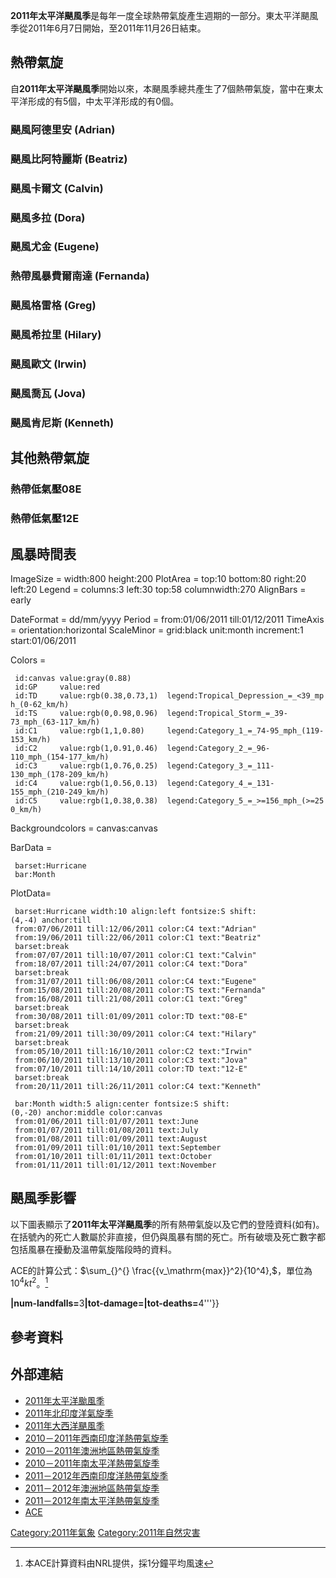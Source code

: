 {{Link style|time=2015-12-13T12:16:24+00:00}}
{{unreferenced|time=2011-06-21T11:37:40+00:00}}
{{Infobox hurricane season
| Basin=EPac
| Year=2011
| Track=2011 Pacific hurricane season summary map.png
| First storm formed=2011年6月7日（颶風阿德里安）
| Last storm dissipated=2011年11月26日（颶風肯尼斯）
| Strongest storm name=颶風多拉
| Strongest storm pressure=929
| Strongest storm winds=135
| Total depressions=13
| Total storms=11
| Total hurricanes=10
| Total intense=6
| Damages=204
| Damagespre= 
| Fatalities=共268人
| five seasons=[[2009年太平洋颶風季|2009]] [[2010年太平洋颶風季|2010]] '''2011''' [[2012年太平洋颶風季|2012]] [[2013年太平洋颶風季|2013]]
}}
'''2011年太平洋颶風季'''是每年一度全球熱帶氣旋產生週期的一部分。東太平洋颶風季從2011年6月7日開始，至2011年11月26日結束。
{{Clear}}

== 熱帶氣旋 ==
自'''2011年太平洋颶風季'''開始以來，本颶風季總共產生了7個熱帶氣旋，當中在東太平洋形成的有5個，中太平洋形成的有0個。
===颶風阿德里安 (Adrian)===
{{Infobox hurricane small new
| Basin=EPac
| Image=Adrian 9 June 2011 1800Z.jpg
| Track=Adrian 2011 track.png
| Formed=2011年6月7日
| Dissipated=2011年6月12日
| 1-min winds=120
| Pressure=944
}}
{{Clear}}

===颶風比阿特麗斯 (Beatriz)===
{{Infobox hurricane small new
| Basin=EPac
| Image=Tropical Storm Beatriz 2011-06-20 1740Z.jpg
| Track=Beatriz 2011 track.png
| Formed=2011年6月19日
| Dissipated=2011年6月22日
| 1-min winds=80
| Pressure=977
}}
{{Clear}}

===颶風卡爾文 (Calvin)===
{{Infobox hurricane small new
| Basin=EPac
| Image=Hurricane Calvin 2010-07-08 2035Z.jpg
| Track=Calvin 2011 track.png
| Formed=2011年7月7日
| Dissipated=2011年7月10日
| 1-min winds=70
| Pressure=984
}}
{{Clear}}

===颶風多拉 (Dora)===
{{Infobox hurricane small new
| Basin=EPac
| Image=Hurricane Dora July 21 1445Z.jpg
| Track=Dora 2011 track.png
| Formed=2011年7月18日
| Dissipated=2011年7月24日
| 1-min winds=135
| Pressure=929
}}
{{Clear}}
===颶風尤金 (Eugene)===
{{Infobox hurricane small new
| Basin=EPac
| Image=Hurricane Eugene Aug 3 2011 2110Z.jpg
| Track=Eugene 2011 track.png
| Formed=2011年7月31日
| Dissipated=2011年8月6日
| 1-min winds=120
| Pressure=946
}}
{{Clear}}

===熱帶風暴費爾南達 (Fernanda)===
{{Infobox hurricane small new
| Basin=EPac
| Image=Tropical Storm Fernanda Aug 17 2011 1955Z.jpg
| Track=Fernanda 2011 track.png
| Formed=2011年8月15日
| Dissipated=2011年8月20日
| 1-min winds=60
| Pressure=992
}}
{{Clear}}

===颶風格雷格 (Greg)===
{{Infobox hurricane small new
| Basin=EPac
| Image=Greg Aug 19 2011 2110Z.jpg
| Track=Greg 2011 track.png
| Formed=2011年8月16日
| Dissipated=2011年8月21日
| 1-min winds=75
| Pressure=979
}}
{{Clear}}

===颶風希拉里 (Hilary)===
{{Infobox hurricane small new
| Basin=EPac
| Image=Hurricane Hilary Sept 23 2011 2000Z.jpg
| Track=Hilary 2011 track.png
| Formed=2011年9月21日
| Dissipated=2011年9月30日
| 1-min winds=125
| Pressure=942
}}
{{Clear}}

===颶風歐文 (Irwin)===
{{Infobox hurricane small new
| Basin=EPac
| Image=Hurricane Irwin Oct 7 2011 1850Z.jpg
| Track=Irwin 2011 track.png
| Formed=2011年10月5日
| Dissipated=2011年10月16日
| 1-min winds=85
| Pressure=976
}}
{{Clear}}

===颶風喬瓦 (Jova)===
{{Infobox hurricane small new
| Basin=EPac
| Image=Hurricane Jova Oct 10 2011 1740Z.jpg
| Track=Jova 2011 track.png
| Formed=2011年10月6日
| Dissipated=2011年10月13日
| 1-min winds=110
| Pressure=955
}}
{{Clear}}

===颶風肯尼斯 (Kenneth)===
{{Infobox hurricane small new
| Basin=EPac
| Image=Hurricane Kenneth Nov 22 2011 1800Z.jpg
| Track=Kenneth 2011 track.png
| Formed=2011年11月20日
| Dissipated=2011年11月26日
| 1-min winds=125
| Pressure=940
}}
{{Clear}}

== 其他熱帶氣旋 ==
===熱帶低氣壓08E===
{{Infobox hurricane small new
| Basin=EPac
| Image=8-E Aug 31 2011 1955Z.jpg
| Track=08-E 2011 track.png
| Formed=2011年8月30日
| Dissipated=2011年9月1日
| 1-min winds=30
| Pressure=1002
}}
{{Clear}}

===熱帶低氣壓12E===
{{Infobox hurricane small new
| Basin=EPac
| Image=12-E Oct 12 2011 1715Z.jpg
| Track=12-E 2011 track.png
| Formed=2011年10月7日
| Dissipated=2011年10月14日
| 1-min winds=30
| Pressure=1004
}}
{{Clear}}

== 風暴時間表 ==

<timeline>
ImageSize = width:800 height:200
PlotArea  = top:10 bottom:80 right:20 left:20
Legend    = columns:3 left:30 top:58 columnwidth:270
AlignBars = early

DateFormat = dd/mm/yyyy
Period     = from:01/06/2011 till:01/12/2011
TimeAxis   = orientation:horizontal
ScaleMinor = grid:black unit:month increment:1 start:01/06/2011

Colors =
  id:canvas value:gray(0.88)
  id:GP     value:red
  id:TD     value:rgb(0.38,0.73,1)  legend:Tropical_Depression_=_<39_mph_(0-62_km/h)
  id:TS     value:rgb(0,0.98,0.96)  legend:Tropical_Storm_=_39-73_mph_(63-117_km/h)
  id:C1     value:rgb(1,1,0.80)     legend:Category_1_=_74-95_mph_(119-153_km/h)
  id:C2     value:rgb(1,0.91,0.46)  legend:Category_2_=_96-110_mph_(154-177_km/h)
  id:C3     value:rgb(1,0.76,0.25)  legend:Category_3_=_111-130_mph_(178-209_km/h)
  id:C4     value:rgb(1,0.56,0.13)  legend:Category_4_=_131-155_mph_(210-249_km/h)
  id:C5     value:rgb(1,0.38,0.38)  legend:Category_5_=_>=156_mph_(>=250_km/h)

Backgroundcolors = canvas:canvas

BarData =
  barset:Hurricane
  bar:Month

PlotData=

  barset:Hurricane width:10 align:left fontsize:S shift:(4,-4) anchor:till
  from:07/06/2011 till:12/06/2011 color:C4 text:"Adrian"
  from:19/06/2011 till:22/06/2011 color:C1 text:"Beatriz"
  barset:break
  from:07/07/2011 till:10/07/2011 color:C1 text:"Calvin"
  from:18/07/2011 till:24/07/2011 color:C4 text:"Dora"
  barset:break
  from:31/07/2011 till:06/08/2011 color:C4 text:"Eugene"
  from:15/08/2011 till:20/08/2011 color:TS text:"Fernanda"
  from:16/08/2011 till:21/08/2011 color:C1 text:"Greg"
  barset:break
  from:30/08/2011 till:01/09/2011 color:TD text:"08-E"
  barset:break
  from:21/09/2011 till:30/09/2011 color:C4 text:"Hilary"
  barset:break
  from:05/10/2011 till:16/10/2011 color:C2 text:"Irwin"
  from:06/10/2011 till:13/10/2011 color:C3 text:"Jova"
  from:07/10/2011 till:14/10/2011 color:TD text:"12-E"
  barset:break
  from:20/11/2011 till:26/11/2011 color:C4 text:"Kenneth"

  bar:Month width:5 align:center fontsize:S shift:(0,-20) anchor:middle color:canvas
  from:01/06/2011 till:01/07/2011 text:June
  from:01/07/2011 till:01/08/2011 text:July
  from:01/08/2011 till:01/09/2011 text:August
  from:01/09/2011 till:01/10/2011 text:September
  from:01/10/2011 till:01/11/2011 text:October
  from:01/11/2011 till:01/12/2011 text:November
</timeline>

== 颶風季影響 ==
以下圖表顯示了'''2011年太平洋颶風季'''的所有熱帶氣旋以及它們的登陸資料(如有)。在括號內的死亡人數屬於非直接，但仍與風暴有關的死亡。所有破壞及死亡數字都包括風暴在擾動及溫帶氣旋階段時的資料。

ACE的計算公式：<math>\sum_{}^{} \frac{{v_\mathrm{max}}^2}{10^4},</math>，單位為<math>10^4 kt^2</math>。<ref>本ACE計算資料由NRL提供，採1分鐘平均風速</ref>

{{Saffir-Simpson small|align=center}}
{{TC stats table start|year=2011|basin=太平洋颶風季}}
{{TC stats cyclone|cat=cat4|name=阿德里安|dates=6月7日—6月12日|max-winds=220 km/h|min-press=944|ace= 12.1725}}
{{TC stats no landfall}}
{{TC stats impact|damage=不詳 |deaths=0 }}
{{TC stats cyclone|cat=cat1|name=比阿特麗斯|dates=6月19日—6月22日|max-winds=150 km/h|min-press=977|ace= 3.3025}}
{{TC stats no landfall}}
{{TC stats impact|damage=不詳 |deaths=不詳 }}
{{TC stats cyclone|cat=cat1|name=卡爾文|dates=7月7日—7月10日|max-winds=130 km/h|min-press=984|ace= 2.5475}}
{{TC stats no landfall}}
{{TC stats impact|damage=不詳 |deaths=0 }}
{{TC stats cyclone|cat=cat4|name=多拉|dates=7月18日—7月24日|max-winds=250 km/h|min-press=929|ace= 15.4875}}
{{TC stats no landfall}}
{{TC stats impact|damage=無 |deaths=0 }}
{{TC stats cyclone|cat=cat4|name=尤金|dates=7月31日—8月6日|max-winds=215 km/h|min-press=946|ace= 14.67}}
{{TC stats no landfall}}
{{TC stats impact|damage=無 |deaths=0 }}
{{TC stats cyclone|cat=storm|name=費爾南達|dates=8月15日—8月20日|max-winds=110 km/h|min-press=992|ace= 3.195}}
{{TC stats no landfall}}
{{TC stats impact|damage=無 |deaths=0 }}
{{TC stats cyclone|cat=cat1|name=格雷格|dates=8月16日—8月21日|max-winds=140 km/h|min-press=979|ace= 4.6725}}
{{TC stats no landfall}}
{{TC stats impact|damage=無 |deaths=0 }}
{{TC stats cyclone|cat=depression|name=八E|dates=8月30日—9月1日|max-winds=55 km/h|min-press=1002|ace= 0}}
{{TC stats first landfall|where=[[墨西哥|墨西哥]][[米卻肯州|米卻肯州]][[拉薩羅卡德納斯|拉薩羅卡德納斯]]|date=8月31日|winds=55 km/h|cat=depression}}
{{TC stats impact|damage=不詳 |deaths=不詳 }}
{{TC stats cyclone|cat=cat4|name=希拉里|dates=9月21日—9月30日|max-winds=230 km/h|min-press=942|ace= 31.1875}}
{{TC stats no landfall}}
{{TC stats impact|damage=不詳 |deaths=不詳 }}
{{TC stats cyclone|cat=cat2|name=歐文|dates=10月5日—10月16日|max-winds=155 km/h|min-press=976|ace= 8.39}}
{{TC stats no landfall}}
{{TC stats impact|damage=不詳 |deaths=不詳 }}
{{TC stats cyclone|cat=cat3|name=喬瓦|dates=10月6日—10月13日|max-winds=205 km/h|min-press=955|ace= 14.4125}}
{{TC stats first landfall|where=[[墨西哥|墨西哥]][[哈利斯科州|哈利斯科州]][[:en:La_Huerta,_Jalisco|拉韋爾塔]]|date=10月12日|winds=155 km/h|cat=cat2}}
{{TC stats impact|damage=不詳 |deaths=4 }}
{{TC stats cyclone|cat=depression|name=十二E|dates=10月7日—10月14日|max-winds=55 km/h|min-press=1005|ace= 0}}
{{TC stats first landfall|where=[[墨西哥|墨西哥]][[瓦哈卡州|瓦哈卡州]][[:en:San_Francisco_del_Mar|三藩市德爾馬]]|date=10月12日|winds=55 km/h|cat=depression}}
{{TC stats impact|damage=不詳 |deaths=不詳 }}
{{TC stats cyclone|cat=cat4|name=肯尼斯|dates=11月20日—11月25日|max-winds=230 km/h|min-press=940|ace= 11.1125}}
{{TC stats no landfall}}
{{TC stats impact|damage=不詳 |deaths=不詳 }}
{{TC stats table end|num-cyclones-text='''13個<br>熱帶氣旋'''|dates='''6月7日 – 11月26日'''
|max-winds='''250 km/h'''|min-press='''929'''|tot-ace='''{{#expr: 12.1725+3.3025+2.5475+15.4875+14.67+3.195+4.6725+31.1875+8.39+14.4125+11.1125 round 2}}'''<!-- including CPAC-->|num-landfalls='''3'''|tot-damage=|tot-deaths='''4'''}}

== 參考資料 ==
{{reflist}}

== 外部連結 ==
{{Commons cat|2011 Pacific hurricane season}}
* [[2011年太平洋颱風季|2011年太平洋颱風季]]
* [[2011年北印度洋氣旋季|2011年北印度洋氣旋季]]
* [[2011年大西洋颶風季|2011年大西洋颶風季]]
* [[2010－2011年西南印度洋熱帶氣旋季|2010－2011年西南印度洋熱帶氣旋季]]
* [[2010－2011年澳洲地區熱帶氣旋季|2010－2011年澳洲地區熱帶氣旋季]]
* [[2010－2011年南太平洋熱帶氣旋季|2010－2011年南太平洋熱帶氣旋季]]
* [[2011－2012年西南印度洋熱帶氣旋季|2011－2012年西南印度洋熱帶氣旋季]]
* [[2011－2012年澳洲地區熱帶氣旋季|2011－2012年澳洲地區熱帶氣旋季]]
* [[2011－2012年南太平洋熱帶氣旋季|2011－2012年南太平洋熱帶氣旋季]]
* [http://www.coaps.fsu.edu/~maue/tropical/ ACE]{{Wayback|url=http://www.coaps.fsu.edu/~maue/tropical/ |date=20131117114233 }}

{{2011 Pacific hurricane season buttons}}
{{Pacific Hurricane seasons}}

[[Category:2011年氣象|Category:2011年氣象]]
[[Category:2011年自然灾害|Category:2011年自然灾害]]